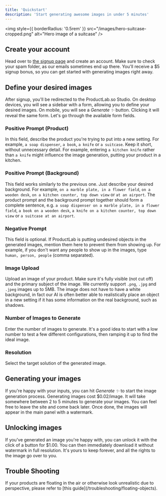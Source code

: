 ```yaml
---
title: 'Quickstart'
description: 'Start generating awesome images in under 5 minutes'
---
```


<img
  style={{ borderRadius: '0.5rem' }}
  src="/images/hero-suitcase-cropped.png"
  alt="Hero image of a suitcase"
/>

## Create your account

Head over to [the signup page](https://productlab.so/login/) and create an account. Make sure to check your spam folder, as our emails sometimes end up there. You'll receive a $5 signup bonus, so you can get started with generating images right away.

## Define your desired images

After signup, you'll be redirected to the ProductLab.so Studio. On desktop devices, you will see a sidebar with a form, allowing you to define your desired images. On mobile, you will see a _Generate ✨_ button. Clicking it will reveal the same form. Let's go through the available form fields.

### Positive Prompt (Product)

In this field, describe the product you're trying to put into a new setting. For example, `a soap dispenser`, `a book`, `a knife` or `a suitcase`. Keep it short, without unnecessary detail. For example, entering `a kitchen knife` rather than `a knife` might influence the image generation, putting your product in a kitchen.

### Positive Prompt (Background)

This field works similarly to the previous one. Just describe your desired background. For example, `on a marble plate, in a flower field`, `on a wooden desk`, `on a kitchen counter, top down view` or `at an airport`. The product prompt and the background prompt together should form a complete sentence, e.g. `a soap dispenser on a marble plate, in a flower field`, `a book on a wooden desk`, `a knife on a kitchen counter, top down view` or `a suitcase at an airport`.

### Negative Prompt

This field is optional. If ProductLab is putting undesired objects in the generated images, mention them here to prevent them from showing up. For example, if you don't want any people to show up in the images, type `human, person, people` (comma separated).

### Image Upload

Upload an image of your product. Make sure it's fully visible (not cut off) and the primary subject of the image. We currently support `.png`, `.jpg` and `.jpeg` images up to 5MB. The image does not have to have a white background, in fact our AI is often better able to realistically place an object in a new setting if it has some information on the real background, such as shadows.

### Number of Images to Generate

Enter the number of images to generate. It's a good idea to start with a low number to test a few different configurations, then ramping it up to find the ideal image.

### Resolution

Select the target solution of the generated image.

## Generating your images

If you're happy with your inputs, you can hit _Generate ✨_ to start the image generation process. Generating images cost $0.02/image. It will take somewhere between 2 to 5 minutes to generate your images. You can feel free to leave the site and come back later. Once done, the images will appear in the main panel with a watermark.

## Unlocking images

If you've generated an image you're happy with, you can unlock it with the click of a button for $1.00. You can then immediately download it without watermark in full resolution. It's yours to keep forever, and all the rights to the image go over to you.

## Trouble Shooting

<AccordionGroup>
  <Accordion icon="ghost" title="Floating objects">
    If your products are floating in the air or otherwise look unrealistic due to perspective, please refer to [this guide](/troubleshooting/floating-objects).
  </Accordion>
</AccordionGroup>
